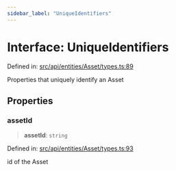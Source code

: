 ```yaml
---
sidebar_label: "UniqueIdentifiers"
---
```


# Interface: UniqueIdentifiers

Defined in: [src/api/entities/Asset/types.ts:89](https://github.com/PolymeshAssociation/polymesh-sdk/blob/bee6a2fe7a8ce5db42a6982e793782182cde2153/src/api/entities/Asset/types.ts#L89)

Properties that uniquely identify an Asset

## Properties

### assetId

> **assetId**: `string`

Defined in: [src/api/entities/Asset/types.ts:93](https://github.com/PolymeshAssociation/polymesh-sdk/blob/bee6a2fe7a8ce5db42a6982e793782182cde2153/src/api/entities/Asset/types.ts#L93)

id of the Asset
